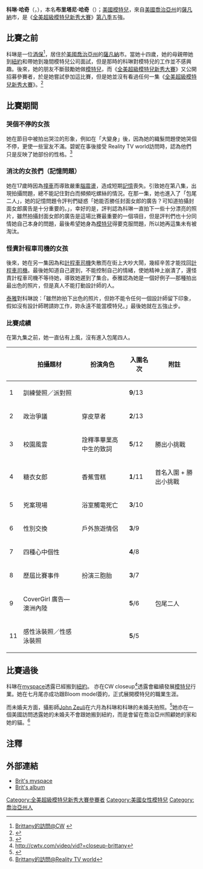 {{Infobox model
| name          = 科琳·哈奇<br>{{en}}Brittany Hatch
| image         = 
| imagesize     =  
| caption       = 
| birthname     = Corinne Hatch
| birthdate     = {{birth year and age|1985}}
| location      = {{US}}[[喬治亞州|喬治亞州]][[薩凡納|薩凡納]]
| deathdate     = 
| deathplace    = 
| height        = {{Height|ft=5|in=11}}
| weight        = 
| haircolor     = 棕色
| eyecolor      = 藍色／灰色
| measurements  = 
| dress size    = 
| shoesize      = 
| agency        =
| alias(es)     = 碧妮
| spouse        = 
| homepage      = 
}}
'''科琳·哈奇'''（{{lang-en|Corinne Hatch}}，{{bd|1985年||||catIdx=H}}），本名'''布里塔尼·哈奇'''（{{lang-en|Brittany Hatch}}）；[[美國|美國]][[模特兒|模特兒]]，來自[[美國|美國]][[喬治亞州|喬治亞州]]的[[薩凡納|薩凡納]]市，是《[[全美超級模特兒新秀大賽|全美超級模特兒新秀大賽]]》[[全美超級模特兒新秀大賽第八季|第八季]]五強。

==比賽之前==
科琳是一位[[酒保|酒保]]<ref>[http://cwtv.com/thecw/americas-next-top-model-brittany  Brittany的訪問@CW] {{webarchive|url=https://web.archive.org/web/20070630073605/http://www.cwtv.com/thecw/americas-next-top-model-brittany |date=2007-06-30 }}</ref>，居住於[[美國|美國]][[喬治亞州|喬治亞州]]的[[薩凡納|薩凡納]]市。當她十四歲，她的母親帶她到[[紐約|紐約]]和帶她到幾間模特兒公司面試，但是那時的科琳對模特兒的工作並不感興趣。後來，她的朋友不斷鼓勵她做[[模特兒|模特兒]]，而《[[全美超級模特兒新秀大賽|全美超級模特兒新秀大賽]]》又公開招募參賽者，於是她嘗試參加這比賽，但是她並沒有看過任何一集《[[全美超級模特兒新秀大賽|全美超級模特兒新秀大賽]]》。<ref name="buddytv">{{Cite web |url=http://www.buddytv.com/articles/americas-next-top-model/profile/brittany.aspx |title=buddyTV.com |access-date=2007-06-29 |archive-date=2021-01-25 |archive-url=https://web.archive.org/web/20210125024856/http://www.buddytv.com/articles/americas-next-top-model/profile/brittany.aspx |dead-url=no }}</ref>

==比賽期間==
===哭個不停的女孩===
她在節目中被拍出哭泣的形象，例如在「大變身」後，因為她的織髮問題使她哭個不停，更使一些室友不滿。碧妮在事後接受 Reality TV world訪問時，認為他們只是反映了她部份的性格。<ref name="relity TV world">{{Cite web |url=http://www.realitytvworld.com/news/interview-brittany-hatch-talks-about-her-top-model-experience-5149.php |title=Brittany的訪問@Reality TV world |access-date=2007-06-29 |archive-date=2021-03-16 |archive-url=https://web.archive.org/web/20210316030734/https://www.realitytvworld.com/news/interview-brittany-hatch-talks-about-her-top-model-experience-5149.php |dead-url=no }}</ref>

===消沈的女孩們（記憶問題）===
她在17歲時因為[[撞車|撞車]]而導致嚴重[[腦震盪|腦震盪]]，造成短期[[記憶|記憶]]喪失。引致她在第八集，出現拍攝問題，總不能記住對白而頻頻吃螺絲的情況。在那一集，她也進入了「包尾二人」，她的記憶問題令評判們疑惑「她能否勝任封面女郎的廣告？可知道拍攝封面女郎廣告是十分重要的。」，幸好的是，評判認為科琳一直拍下一些十分漂亮的照片，雖然拍攝封面女郎的廣告是這場比賽最重要的一個項目，但是評判們也十分同情她自己本身的問題，最後希望她身為[[模特兒|模特兒]]得要克服問題，所以她再這集未有被淘汰。

===怪責計程車司機的女孩===

後來，她在另一集因為和[[計程車司機|計程車司機]]失散而在街上大吵大鬧，幾經辛苦才能找回[[計程車司機|計程車司機]]。最後她知道自己遲到，不能控制自己的情緒，使她精神上崩潰了，還怪責計程車司機不等待她，導致她遲到了集合。泰雅認為她是一個好例子—那種拍出最出色的照片，但是真人不能打動設計師的人。

[[泰雅|泰雅]]對科琳說：「雖然妳拍下出色的照片，但妳不能令任何一個設計師留下印象，假如沒有設計師聘請妳工作，妳永遠不能當模特兒。」最後她就在五強止步。

===比賽成績===
在第九集之前，她一直佔有上風，沒有進入包尾四人。

{| class="wikitable"
|- 
!  !! 拍攝題材 !! 扮演角色 !! 入圍名次 !! 附註
|- 
| 1 || 訓練營照／派對照 || || '''9'''/13||
|- 
| 2 || 政治爭議 || 穿皮草者 || '''2'''/13||
|- 
| 3 || 校園風雲 || 詮釋準畢業高中生的致詞|| '''5'''/12|| 勝出小挑戰
|- 
| 4 || 糖衣女郎 || 香蕉雪糕||'''1'''/11|| 首名入圍 + 勝出小挑戰

|- 
| 5 || 兇案現場 || 浴室觸電死亡|| '''3'''/10||
|- 
| 6 || 性別交換 ||戶外旅遊情侶 || '''3'''/9||
|- 
| 7 || 四種心中個性 || || '''4'''/8||
|- 
| 8 || 歷屆比賽事件 || 扮演三胞胎 || '''3'''/7||
|- 
| 9 || CoverGirl 廣告—澳洲內陸 || || '''5'''/6|| 包尾二人
|- 
| 11 || 感性泳裝照／性感泳裝照 || ||'''5'''/5||
|}

==比賽過後==
科琳在[[myspace|myspace]]透露已經搬到[[紐約|紐約]]。 亦在CW closeup<ref name="CW">http://cwtv.com/video/vid?=closeup-brittany</ref>透露會繼續發展[[模特兒|模特兒]]行業。她在七月尾亦成功跟Bloom model簽約，正式展開模特兒的職業生涯。

而未婚夫方面，攝影師[[John_Zeuli|John Zeuli]]在六月為科琳和科琳的未婚夫拍照。<ref>{{Cite web |url=http://www.johnzeuliphotography.com/ |title=John Zeuli 的網頁 |access-date=2007-07-04 |archive-date=2020-11-26 |archive-url=https://web.archive.org/web/20201126121345/http://www.johnzeuliphotography.com/ |dead-url=no }}</ref>她亦在一個美國訪問透露她的未婚夫不會跟她搬到紐約，而是會留在喬治亞州照顧她的家和她的貓。<ref name="relity TV world">[http://www.realitytvworld.com/news/interview-brittany-hatch-talks-about-her-top-model-experience-5149.php Brittany的訪問@Reality TV world]</ref>

==注釋==
<div class="references-small">
<references />
</div>

==外部連結==
*[http://www.myspace.com/Brittlemcpants Brit's myspace]
*[http://www.all-antm.net/thumbnails.php?album=90 Brit's album] {{Wayback|url=http://www.all-antm.net/thumbnails.php?album=90 |date=20210116210000 }}

{{America's Next Top Model}}

{{DEFAULTSORT:Hatch, Corinne}}
[[Category:全美超級模特兒新秀大賽參賽者|Category:全美超級模特兒新秀大賽參賽者]]
[[Category:美國女性模特兒|Category:美國女性模特兒]]
[[Category:喬治亞州人|Category:喬治亞州人]]